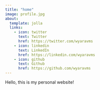 ```yaml
---
title: "home"
image: profile.jpg
about:
  template: jolla
  links:
    - icon: twitter
      text: Twitter
      href: https://twitter.com/wyaravms
    - icon: linkedin
      text: LinkedIn
      href: https://linkedin.com/wyaravms
    - icon: github
      text: Github
      href: https://github.com/wyaravms
---
```


Hello, this is my personal website!
